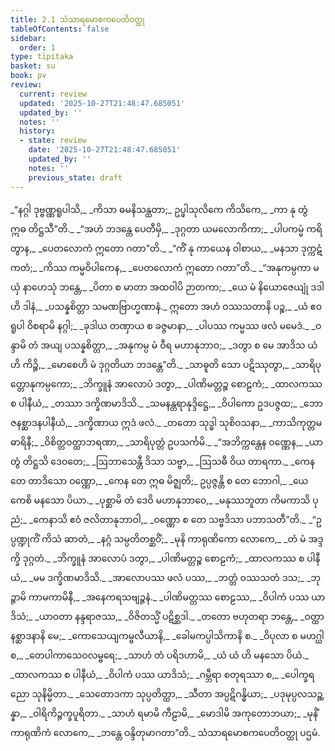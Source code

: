 ```yaml
---
title: 2.1 သံသာရမောစကပေတိဝတ္ထု
tableOfContents: false
sidebar:
  order: 1
type: tipitaka
basket: su
book: pv
review:
  current: review
  updated: '2025-10-27T21:48:47.685051'
  updated_by: ''
  notes: ''
  history:
  - state: review
    date: '2025-10-27T21:48:47.685051'
    updated_by: ''
    notes: ''
    previous_state: draft
---
```



<ReviewStatus review={frontmatter.review} showDetails={true} />

<HypothesisAnnotation frontmatter={frontmatter} />

<DynamicBreadcrumb />

<Division number="95" book="pv" e="ch" v="19" p="138">

<Paragraph number="111" type="verses" book="pv">
_“နဂ္ဂါ ဒုဗ္ဗဏ္ဏရူပါသိ,_  
_ကိသာ ဓမနိသန္ထတာ;_  
ဥပ္ဖါသုလိကေ ကိသိကေ,_  
_ကာ နု တွံ ဣဓ တိဋ္ဌသီ”တိ._  

</Paragraph>

</Division>
<Division number="96" book="pv" e="ch" v="19" p="138">

<Paragraph number="112" type="verses" book="pv">
_“အဟံ ဘဒန္တေ ပေတီမှိ,_  
_ဒုဂ္ဂတာ ယမလောကိကာ;_  
_ပါပကမ္မံ ကရိတွာန,_  
_ပေတလောကံ ဣတော ဂတာ”တိ._  

</Paragraph>

</Division>
<Division number="97" book="pv" e="ch" v="19" p="138">

<Paragraph number="113" type="verses" book="pv">
_“ကိံ နု ကာယေန ဝါစာယ,_  
_မနသာ ဒုက္ကဋံ ကတံ;_  
_ကိဿ ကမ္မဝိပါကေန,_  
_ပေတလောကံ ဣတော ဂတာ”တိ._  

</Paragraph>

</Division>
<Division number="98" book="pv" e="ch" v="19" p="138">

<Paragraph number="114" type="verses" book="pv">
_“အနုကမ္ပကာ မယှံ နာဟေသုံ ဘန္တေ,_  
_ပိတာ စ မာတာ အထဝါပိ ဉာတကာ;_  
_ယေ မံ နိယောဇေယျုံ ဒဒါဟိ ဒါနံ,_  
_ပသန္နစိတ္တာ သမဏဗြာဟ္မဏာနံ._  

</Paragraph>

</Division>
<Division number="99" book="pv" e="ch" v="19" p="138">

<Paragraph number="115" type="verses" book="pv">
ဣတော အဟံ ဝဿသတာနိ ပဉ္စ,_  
_ယံ ဧဝရူပါ ဝိစရာမိ နဂ္ဂါ;_  
_ခုဒါယ တဏှာယ စ ခဇ္ဇမာနာ,_  
_ပါပဿ ကမ္မဿ ဖလံ မမေဒံ._  

</Paragraph>

</Division>
<Division number="100" book="pv" e="ch" v="19" p="138">

<Paragraph number="116" type="verses" book="pv">
_ဝန္ဒာမိ တံ အယျ ပသန္နစိတ္တာ,_  
_အနုကမ္ပ မံ ဝီရ မဟာနုဘာဝ;_  
_ဒတွာ စ မေ အာဒိသ ယံ ဟိ ကိဉ္စိ,_  
_မောစေဟိ မံ ဒုဂ္ဂတိယာ ဘဒန္တေ”တိ._  

</Paragraph>

</Division>
<Division number="101" book="pv" e="ch" v="19" p="138">

<Paragraph number="117" type="verses" book="pv">
_သာဓူတိ သော ပဋိဿုတွာ,_  
_သာရိပုတ္တောနုကမ္ပကော;_  
_ဘိက္ခူနံ အာလောပံ ဒတွာ,_  
_ပါဏိမတ္တဉ္စ စောဠကံ;_  
_ထာလကဿ စ ပါနီယံ,_  
_တဿာ ဒက္ခိဏမာဒိသိ._  

</Paragraph>

</Division>
<Division number="102" book="pv" e="ch" v="19" p="138">

<Paragraph number="118" type="verses" book="pv">
_သမနန္တရာနုဒ္ဒိဋ္ဌေ,_  
_ဝိပါကော ဥဒပဇ္ဇထ;_  
_ဘောဇနစ္ဆာဒနပါနီယံ,_  
_ဒက္ခိဏာယ ဣဒံ ဖလံ._  

</Paragraph>

</Division>
<Division number="103" book="pv" e="ch" v="19" p="139">

<Paragraph number="119" type="verses" book="pv">
_တတော သုဒ္ဓါ သုစိဝသနာ,_  
_ကာသိကုတ္တမဓာရိနီ;_  
_ဝိစိတ္တဝတ္ထာဘရဏာ,_  
_သာရိပုတ္တံ ဥပသင်္ကမိ._  

</Paragraph>

</Division>
<Division number="104" book="pv" e="ch" v="19" p="139">

<Paragraph number="120" type="verses" book="pv">
_“အဘိက္ကန္တေန ဝဏ္ဏေန,_  
_ယာ တွံ တိဋ္ဌသိ ဒေဝတေ;_  
_ဩဘာသေန္တီ ဒိသာ သဗ္ဗာ,_  
_ဩသဓီ ဝိယ တာရကာ._  

</Paragraph>

</Division>
<Division number="105" book="pv" e="ch" v="19" p="139">

<Paragraph number="121" type="verses" book="pv">
_ကေန တေ တာဒိသော ဝဏ္ဏော,_  
_ကေန တေ ဣဓ မိဇ္ဈတိ;_  
ဥပ္ပဇ္ဇန္တိ စ တေ ဘောဂါ,_  
_ယေ ကေစိ မနသော ပိယာ._  

</Paragraph>

</Division>
<Division number="106" book="pv" e="ch" v="19" p="139">

<Paragraph number="122" type="verses" book="pv">
_ပုစ္ဆာမိ တံ ဒေဝိ မဟာနုဘာဝေ,_  
_မနုဿဘူတာ ကိမကာသိ ပုညံ;_  
_ကေနာသိ ဧဝံ ဇလိတာနုဘာဝါ,_  
_ဝဏ္ဏော စ တေ သဗ္ဗဒိသာ ပဘာသတီ”တိ._  

</Paragraph>

</Division>
<Division number="107" book="pv" e="ch" v="19" p="139">

<Paragraph number="123" type="verses" book="pv">
_“ဥပ္ပဏ္ဍုကိံ ကိသံ ဆာတံ,_  
_နဂ္ဂံ သမ္ပတိတစ္ဆဝိံ;_  
_မုနိ ကာရုဏိကော လောကေ,_  
_တံ မံ အဒ္ဒက္ခိ ဒုဂ္ဂတံ._  

</Paragraph>

</Division>
<Division number="108" book="pv" e="ch" v="19" p="139">

<Paragraph number="124" type="verses" book="pv">
_ဘိက္ခူနံ အာလောပံ ဒတွာ,_  
_ပါဏိမတ္တဉ္စ စောဠကံ;_  
_ထာလကဿ စ ပါနီယံ,_  
_မမ ဒက္ခိဏမာဒိသိ._  

</Paragraph>

</Division>
<Division number="109" book="pv" e="ch" v="19" p="139">

<Paragraph number="125" type="verses" book="pv">
_အာလောပဿ ဖလံ ပဿ,_  
_ဘတ္တံ ဝဿသတံ ဒသ;_  
_ဘုဉ္ဇာမိ ကာမကာမိနီ,_  
_အနေကရသဗျဉ္ဇနံ._  

</Paragraph>

</Division>
<Division number="110" book="pv" e="ch" v="19" p="139">

<Paragraph number="126" type="verses" book="pv">
_ပါဏိမတ္တဿ စောဠဿ,_  
_ဝိပါကံ ပဿ ယာဒိသံ;_  
_ယာဝတာ နန္ဒရာဇဿ,_  
_ဝိဇိတသ္မိံ ပဋိစ္ဆဒါ._  

</Paragraph>

</Division>
<Division number="111" book="pv" e="ch" v="19" p="139">

<Paragraph number="127" type="verses" book="pv">
_တတော ဗဟုတရာ ဘန္တေ,_  
_ဝတ္ထာနစ္ဆာဒနာနိ မေ;_  
_ကောသေယျကမ္ဗလီယာနိ,_  
_ခေါမကပ္ပါသိကာနိ စ._  

</Paragraph>

</Division>
<Division number="112" book="pv" e="ch" v="19" p="139">

<Paragraph number="128" type="verses" book="pv">
_ဝိပုလာ စ မဟဂ္ဃါ စ,_  
_တေပါကာသေဝလမ္ဗရေ;_  
_သာဟံ တံ ပရိဒဟာမိ,_  
_ယံ ယံ ဟိ မနသော ပိယံ._  

</Paragraph>

</Division>
<Division number="113" book="pv" e="ch" v="19" p="139">

<Paragraph number="129" type="verses" book="pv">
_ထာလကဿ စ ပါနီယံ,_  
_ဝိပါကံ ပဿ ယာဒိသံ;_  
_ဂမ္ဘီရာ စတုရဿာ စ,_  
_ပေါက္ခရညော သုနိမ္မိတာ._  

</Paragraph>

</Division>
<Division number="114" book="pv" e="ch" v="19" p="139">

<Paragraph number="130" type="verses" book="pv">
_သေတောဒကာ သုပ္ပတိတ္ထာ,_  
_သီတာ အပ္ပဋိဂန္ဓိယာ;_  
_ပဒုမုပ္ပလသဉ္ဆန္နာ,_  
_ဝါရိကိဉ္ဇက္ခပူရိတာ._  

</Paragraph>

</Division>
<Division number="115" book="pv" e="ch" v="19" p="140">

<Paragraph number="131" type="verses" book="pv">
_သာဟံ ရမာမိ ကီဠာမိ,_  
_မောဒါမိ အကုတောဘယာ;_  
_မုနိံ ကာရုဏိကံ လောကေ,_  
_ဘန္တေ ဝန္ဒိတုမာဂတာ”တိ._  


</Paragraph>
</Division>

<Paragraph number="132" type="center" book="pv">
သံသာရမောစကပေတိဝတ္ထု ပဌမံ.
</Paragraph>